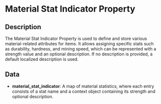 # Material Stat Indicator Property

## Description

  
The Material Stat Indicator Property is used to define and store various material-related attributes for items.It allows assigning specific stats such as durability, hardness, and mining speed, which can be represented witha strength value and an optional description. If no description is provided, a default localized description is used.

## Data

- **material_stat_indicator**:  A map of material statistics, where each entry consists of a stat name and a context object containing its strength and optional description.

